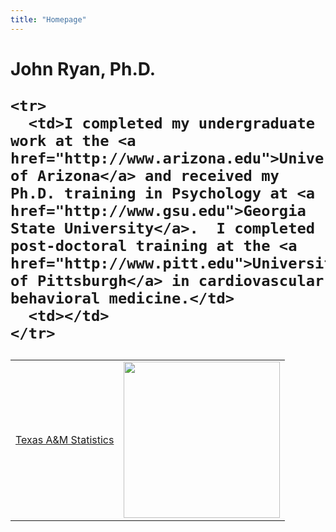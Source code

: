 ```yaml
---
title: "Homepage"
---
```

<html>
 <head>
  <meta charset = "UTF-8">
 </head>
<title>John Ryan, Ph.D.</title>
<h1>John Ryan, Ph.D.
  <table>
    <tr>
      <td><a href="https://online.stat.tamu.edu/">Texas A&M Statistics</a></td>
      <td><img width = 250. src="headshot.jpg"/>
    </tr>
    <tr>
      <td>I completed my undergraduate work at the <a href="http://www.arizona.edu">University of Arizona</a> and received my Ph.D. training in Psychology at <a href="http://www.gsu.edu">Georgia State University</a>.  I completed post-doctoral training at the <a href="http://www.pitt.edu">University of Pittsburgh</a> in cardiovascular behavioral medicine.</td>
      <td></td>
    </tr>
</table>